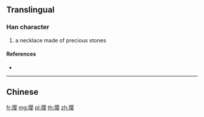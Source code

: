 {{character info/new}}
{{also|瓔}}
==Translingual==
{{Han simplified forms|瓔|珱|璎|ex=y}}
===Han character===
{{Han char|rn=96|rad=玉|as=11|sn=15|four=|canj=MGBOV}}

# a necklace made of precious stones

====References====
* {{Han ref|kx=0741.221|hdz=21135.060|uh=748E|ud=29838}}

----

==Chinese==
{{zh-see|瓔}}

[[fr:璎]]
[[mg:璎]]
[[pl:璎]]
[[th:璎]]
[[zh:璎]]